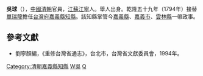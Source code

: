 '''吳球'''（{{bd|？||？||}}），[[中國|中國]][[清朝|清朝]]官員，[[江蘇|江蘇]][[江寧|江寧]]人。舉人出身。乾隆五十九年（1794年）接替[[單瑞龍|單瑞龍]]擔任[[台灣府|台灣府]][[嘉義縣_(清朝)|嘉義縣]][[知縣|知縣]]。該知縣掌管今[[嘉義縣|嘉義縣]]、[[嘉義市|嘉義市]]、[[雲林縣|雲林縣]]一帶政事。

==參考文獻==
*劉寧顏編，《重修台灣省通志》，台北市，台灣省文獻委員會，1994年。

{{start box}}
{{s-before|[[單瑞龍|單瑞龍]]}}
{{s-title|[[嘉義縣|嘉義縣]][[知縣|知縣]]|1794年上任}}
{{s-after|[[郭恭|郭恭]]}}
{{end box}}
[[Category:清朝嘉義縣知縣|Category:清朝嘉義縣知縣]]
[[Category:南京人|W吳]]
[[Category:吳姓|Q]]